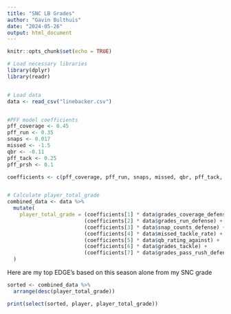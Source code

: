 ```yaml
---
title: "SNC LB Grades"
author: "Gavin Bulthuis"
date: "2024-05-26"
output: html_document
---
```


```r
knitr::opts_chunk$set(echo = TRUE)
```

\section {Data Loading}
```r
# Load necessary libraries
library(dplyr)
library(readr)


# Load data
data <- read_csv("linebacker.csv")


#PFF model coefficients
pff_coverage <- 0.45
pff_run <- 0.35
snaps <- 0.017
missed <- -1.5
qbr <- -0.11
pff_tack <- 0.25
pff_prsh <- 0.1

coefficients <- c(pff_coverage, pff_run, snaps, missed, qbr, pff_tack, pff_prsh)


# Calculate player_total_grade
combined_data <- data %>%
  mutate(
    player_total_grade = (coefficients[1] * data$grades_coverage_defense) +
                         (coefficients[2] * data$grades_run_defense) +
                         (coefficients[3] * data$snap_counts_defense) +
                         (coefficients[4] * data$missed_tackle_rate) +
                         (coefficients[5] * data$qb_rating_against) +
                         (coefficients[6] * data$grades_tackle) +
                         (coefficients[7] * data$grades_pass_rush_defense)
  )

```

\section {Conclusions}

Here are my top EDGE's based on this season alone from my SNC grade
```r
sorted <- combined_data %>%
  arrange(desc(player_total_grade))

print(select(sorted, player, player_total_grade))
```
